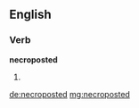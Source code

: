 ==English==

===Verb===
'''necroposted'''

# {{past of|[[necropost]]}}

[[de:necroposted]]
[[mg:necroposted]]